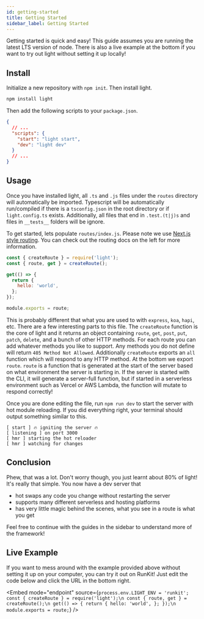 ```yaml
---
id: getting-started
title: Getting Started
sidebar_label: Getting Started
---
```


Getting started is quick and easy! This guide assumes you are running the latest LTS version of node. There is also a live example at the bottom if you want to try out light without setting it up locally!

## Install

Initialize a new repository with `npm init`. Then install light.

```bash
npm install light
```

Then add the following scripts to your `package.json`.

```json
{
  // ...
  "scripts": {
    "start": "light start",
    "dev": "light dev"
  }
  // ...
}
```

## Usage

Once you have installed light, all `.ts` and `.js` files under the `routes` directory will automatically be imported. Typescript will be automatically run/compiled if there is a `tsconfig.json` in the root directory or if `light.config.ts` exists. Additionally, all files that end in `.test.(t|j)s` and files in `__tests__` folders will be ignore.

To get started, lets populate `routes/index.js`. Please note we use [Next.js style routing](https://nextjs.org/docs/routing/introduction). You can check out the routing docs on the left for more information.

```js
const { createRoute } = require('light');
const { route, get } = createRoute();

get(() => {
  return {
    hello: 'world',
  };
});

module.exports = route;
```

This is probably different that what you are used to with `express`, `koa`, `hapi`, etc. There are a few interesting parts to this file. The `createRoute` function is the core of light and it returns an object containing `route`, `get`, `post`, `put`, `patch`, `delete`, and a bunch of other HTTP methods. For each route you can add whatever methods you like to support. Any methods you do not define will return `405 Method Not Allowed`. Additionally `createRoute` exports an `all` function which will respond to any HTTP method. At the bottom we export `route`. `route` is a function that is generated at the start of the server based on what environment the server is starting in. If the server is started with the CLI, it will generate a server-full function, but if started in a serverless environment such as Vercel or AWS Lambda, the function will mutate to respond correctly!

Once you are done editing the file, run `npm run dev` to start the server with hot module reloading. If you did everything right, your terminal should output something similar to this.

```
[ start ] 🔥 igniting the server 🔥
[ listening ] on port 3000
[ hmr ] starting the hot reloader
[ hmr ] watching for changes
```

## Conclusion

Phew, that was a lot. Don't worry though, you just learnt about 80% of light! It's really that simple. You now have a dev server that

- hot swaps any code you change without restarting the server
- supports many different serverless and hosting platforms
- has very little magic behind the scenes, what you see in a route is what you get

Feel free to continue with the guides in the sidebar to understand more of the framework!

## Live Example

If you want to mess around with the example provided above without setting it up on your computer, you can try it out on RunKit! Just edit the code below and click the URL in the bottom right.


<Embed mode="endpoint" source={`process.env.LIGHT_ENV = 'runkit';
const { createRoute } = require('light');\n
const { route, get } = createRoute();\n
get(() => {
  return {
    hello: 'world',
  };
});\n
module.exports = route;`} />
